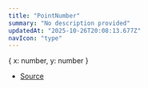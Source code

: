 ```yaml
---
title: "PointNumber"
summary: "No description provided"
updatedAt: "2025-10-26T20:08:13.677Z"
navIcon: "type"
---
```



\{
  x: number,
  y: number
}

- [Source](https://github.com/NMMTY/LazyCanvas/blob/ba3e53b2fefc78794f94d50b21443818f2774649/packages/lazycanvas/src/types/types.d.ts#L79)
